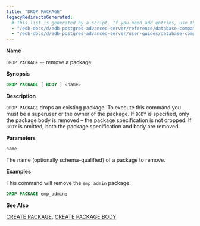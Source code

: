 ```yaml
---
title: "DROP PACKAGE"
legacyRedirectsGenerated:
  # This list is generated by a script. If you need add entries, use the `legacyRedirects` key.
  - "/edb-docs/d/edb-postgres-advanced-server/reference/database-compatibility-for-oracle-developers-reference-guide/9.6/Database_Compatibility_for_Oracle_Developers_Reference_Guide.1.063.html"
  - "/edb-docs/d/edb-postgres-advanced-server/user-guides/database-compatibility-for-oracle-developers-guide/9.5/Database_Compatibility_for_Oracle_Developers_Guide.1.091.html"
---
```


<div id="drop_package" class="registered_link"></div>

**Name**

`DROP PACKAGE` -- remove a package.

**Synopsis**

```sql
DROP PACKAGE [ BODY ] <name>
```

**Description**

`DROP PACKAGE` drops an existing package. To execute this command you must be a superuser or the owner of the package. If `BODY` is specified, only the package body is removed – the package specification is not dropped. If `BODY` is omitted, both the package specification and body are removed.

**Parameters**

`name`

 The name (optionally schema-qualified) of a package to remove.

**Examples**

This command will remove the `emp_admin` package:

```sql
DROP PACKAGE emp_admin;
```

**See Also**

[CREATE PACKAGE](26_create_package/#create_package), [CREATE PACKAGE BODY](27_create_package_body/#create_package_body)
